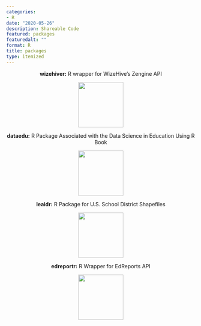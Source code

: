```yaml
---
categories:
- R
date: "2020-05-26"
description: Shareable Code
featured: packages
featuredalt: ""
format: R
title: packages
type: itemized
---
```


<center>
**wizehiver:** R wrapper for WizeHive's Zengine API

<a href="https://github.com/ivelasq/wizehiver" target="_blank">![](https://image.ibb.co/hkekzT/hex_Sticker_nospot_copy.png){height=120px}</a>
</center> 

<center>
**dataedu:** R Package Associated with the Data Science in Education Using R Book

<a href="https://github.com/data-edu" target="_blank">![](https://github.com/ivelasq/dataedu/blob/master/man/figures/logo.png?raw=true){height=120px}</a>
</center>

<center>
**leaidr:** R Package for U.S. School District Shapefiles

<a href="https://github.com/ivelasq/leaidr" target="_blank">![](https://github.com/ivelasq/leaidr/blob/master/man/figures/logo.png?raw=true){height=120px}</a>
</center>

<center>
**edreportr:** R Wrapper for EdReports API

<a href="https://github.com/MarkLaVenia/edreportr" target="_blank">![](https://github.com/MarkLaVenia/edreportr/blob/master/man/figures/logo.png?raw=true){height=120px}</a>
</center> 